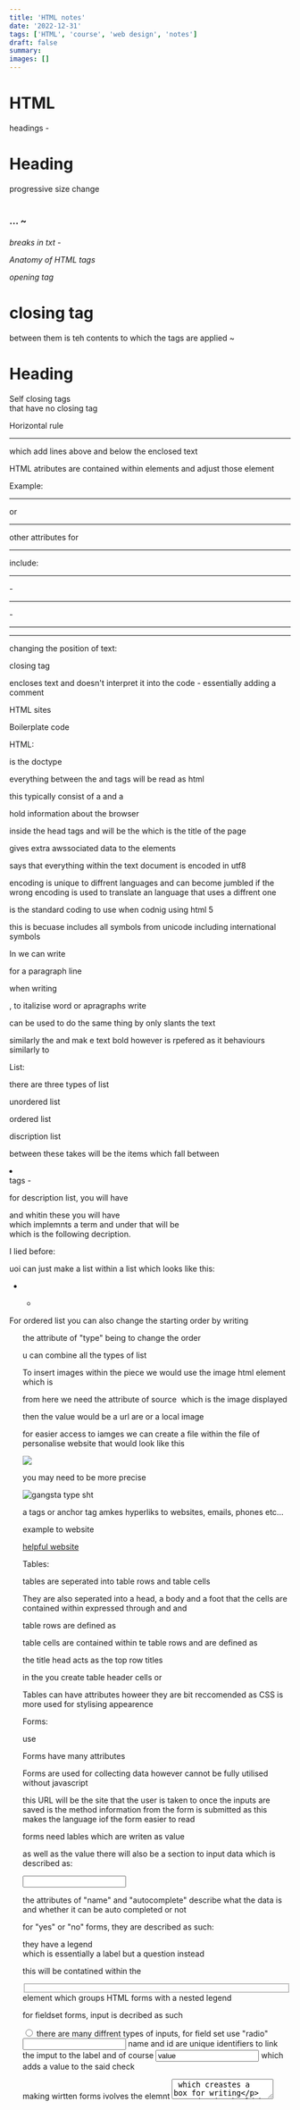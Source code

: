 ```yaml
---
title: 'HTML notes'
date: '2022-12-31'
tags: ['HTML', 'course', 'web design', 'notes']
draft: false
summary:
images: []
---
```


# HTML

headings - <h1> Heading </h1>

progressive size change <h1> <h2> <h3>... ~ <h6>

breaks in txt - <br>

Anatomy of HTML tags

opening tag <h1>
closing tag </h1>
between them is teh contents to which the tags are applied ~ <h1> Heading </h1>

Self closing tags <br> that have no closing tag

Horizontal rule <hr> which add lines above and below the enclosed text

HTML atributes are contained within elements and adjust those element

Example:

<hr size = "3"> or <hr size = 3> <!--which would increase the size of the horizontal line-->

other attributes for <hr> include:

<hr align = value> - <!--sets the allignment of the rule on the page -->
<hr noshade = value> -  <!--sets the rule to have no shading -->
<hr color = value (hexidecimal)>
<hr width = value>

<element attribute = value attribute...>

changing the position of text:

<centre> closing tag </centre> <!-- moves all text in between the tags to the centre of the -->

<!-- --> encloses text and doesn't interpret it into the code - essentially adding a comment

HTML sites

Boilerplate code <!-- repeating code that acts as a basic structure for the rest of the site -->

HTML:

<html> is the doctype

everything between the <html> and </html> tags will be read as html

this typically consist of a <head> and a <body>

<head> hold information about the browser

inside the head tags <head> and </head> will be the <title></title> which is the title of the page

<meta> gives extra awssociated data to the elements

<meta charset = utf-8> says that everything within the text document is encoded in utf8

encoding is unique to diffrent languages and can become jumbled if the wrong encoding is used to translate an language that uses a diffrent one

<utf-8> is the standard coding to use when codnig using html 5

this is becuase <meta charset = utf-8> includes all symbols from unicode including international symbols

In <body></body> we can write <p> for a paragraph line

when writing <p>, to italizise word or apragraphs write <em></em>

<i></i> can be used to do the same thing by only slants the text

similarly the <strong></strong> and <b></b> mak e text bold however <strong></strong> is rpefered as it behaviours similarly to <em></em>

List:

there are three types of list

unordered list <ul></ul>

ordered list <ol></ol>

discription list <dl></dl>

between these takes will be the items which fall between <li></li> tags - <!-- this only applies to unordered and ordered lsit --> <!-- this was a lie -->

for description list, you will have <dl></dl> and whitin these you will have <dt></dt> which implemnts a term and under that will be <dd></dd> which is the following decription.

I lied before:

uoi can just make a list within a list which looks like this:

<ul>
  <li></li>
  <ul>
    <li></li>
  </ul>
</ul>

For ordered list you can also change the starting order by writing <ol type = i> the attribute of "type" being to change the order

u can combine all the types of list

To insert images within the piece we would use the image html element which is <img>

from here we need the attribute of source <img src> which is the image displayed

then the value would be a url are or a local image

for easier access to iamges we can create a file within the file of personalise website that would look like this

<img src = image/gangsta.png>

you may need to be more precise <!-- an easy way to get around this is to copy image pathway -->

<img src = "C:\Users\MSI\Downloads\Gansta-modified.png" alt = "gangsta type sht" >

<a></a> a tags or anchor tag amkes hyperliks to websites, emails, phones etc...

example to website

<a href = https://devdocs.io/html/element/a> helpful website </a> <!-- the "helpful website" will be what the hyperlink appears as -->

Tables:

tables are seperated into table rows and table cells

They are also seperated into a head, a body and a foot that the cells are contained within expressed through <thead></thead> and <tbody></tbody> and <tfoot></tfoot>

table rows are defined as <tr>

table cells are contained within te table rows and are defined as <td>

the title head <thead></thead> acts as the top row titles

in the <thead> you create table header cells or <th>

Tables can have attributes howeer they are bit reccomended as CSS is more used for stylising appearence

Forms:

use <form></forms>

Forms have many attributes

Forms are used for collecting data however cannot be fully utilised without javascript

<form action = URL> this URL will be the site that the user is taken to once the inputs are saved 
<form method = value> is the method information from the form is submitted as
<form enctype = value> this makes the language iof the form easier to read

forms need lables which are writen as <label> value </label>

as well as the value there will also be a section to input data which is described as:

<input name = "submitted name" autocomplete = name />

the attributes of "name" and "autocomplete" describe what the data is and whether it can be auto completed or not

for "yes" or "no" forms, they are described as such:

they have a legend <legend></legend> which is essentially a label but a question instead

this will be contatined within the <fieldset></fieldset> element which groups HTML forms with a nested legend <!-- a statment or question at the top of the nest -->

for fieldset forms, input is decribed as such

<input type = radio> there are many diffrent types of inputs, for field set use "radio"
<input name = checklist id = checklist> name and id are unique identifiers to link the imput to the label <!-- they also act to seperate text -->
and of course <input value = "value" > which adds a value to the said check

making wirtten forms ivolves the elemnt <textarea> which creastes a box for writing

under it should be a submission button or some form of saving e.g <input type = botton value = save> or <input type = submit>
